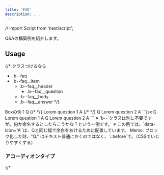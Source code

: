 ```yaml
---
title: 'FAQ'
description: ...
---
```



// import Script from 'next/script';

Q&Aの構築例を紹介します。


## Usage

{/* クラスつけるなら
- .b--faq
- .b--faq__item
	- .b--faq__header
		- .b--faq__question
	- .b--faq__body
	- .b--faq__answer */}

<Preview>
	<PreviewTitle>Boxの例 1</PreviewTitle>
	<PreviewArea resize p={20}>
		<Stack className='b--faq' tag='dl' gap={20}>
			<Stack tag='div' gap={30}>
				<Flex tag='dt' gap='em10' ai='c'>
					<Lism tag='span' c='content-3' ff='emoji' fz='xl' lh='1' aria-hidden='true'>Q</Lism>
					{/* <Icon emoji='Q' fz='xl' /> */}
					<Text tag='span' fw='bold'>
						Lorem question 1
					</Text>
				</Flex>
				<Flex tag='dd' gap='em10'>
					<Lism tag='span' c='content-3' ff='emoji' fz='xl' lh='1' aria-hidden='true'>A</Lism>
					{/* <Icon emoji='A' fz='xl' size='auto' lh='2'/> */}
					<Lism isFlow='s'>
						<DammyText length="l" />
					</Lism>
				</Flex>
			</Stack>
			<Divider />
			<Stack tag='div' gap={30}>
				<Flex tag='dt' gap='em10' ai='c'>
					<Lism tag='span' c='content-3' ff='emoji' fz='xl' lh='1' aria-hidden='true'>Q</Lism>
					<Text tag='span' fw='bold'>
						Lorem question 2
					</Text>
				</Flex>
				<Flex tag='dd' gap='em10'>
					<Lism tag='span' c='content-3' ff='emoji' fz='xl' lh='1' aria-hidden='true'>A</Lism>
					<Lism isFlow='s'>
						<DammyText length="l" />
					</Lism>
				</Flex>
			</Stack>
		</Stack>
	</PreviewArea>
	<PreviewCode>
		```jsx
		<Stack className='b--faq' tag='dl' gap={20}>
			<Stack tag='div' gap={30}>
				<Flex tag='dt' gap='em10' ai='c'>
					<Lism tag='span' c='content-3' ff='emoji' fz='xl' lh='1' aria-hidden='true'>Q</Lism>
					<Text tag='span' fw='bold'>
						Lorem question 1
					</Text>
				</Flex>
				<Flex tag='dd' gap='em10'>
					<Lism tag='span' c='content-3' ff='emoji' fz='xl' lh='1' aria-hidden='true'>A</Lism>
					<Lism isFlow='s'>
						<DammyText length="l" />
					</Lism>
				</Flex>
			</Stack>
			<Divider />
			<Stack tag='div' gap={30}>
				<Flex tag='dt' gap='em10' ai='c'>
					<Lism tag='span' c='content-3' ff='emoji' fz='xl' lh='1' aria-hidden='true'>Q</Lism>
					<Text tag='span' fw='bold'>
						Lorem question 2
					</Text>
				</Flex>
				<Flex tag='dd' gap='em10'>
					<Lism tag='span' c='content-3' ff='emoji' fz='xl' lh='1' aria-hidden='true'>A</Lism>
					<Lism isFlow='s'>
						<DammyText length="l" />
					</Lism>
				</Flex>
			</Stack>
		</Stack>
		```
	</PreviewCode>
</Preview>

<Alert preset="info">
※ `b--`クラスは別に不要ですが。何か命名するとしたらこうかな？という一例です。
※ この例では、`data-icon='A'`は、Qと同じ幅で余白をあけるために配置しています。
</Alert>

<Alert preset="note">
Memo: ブロック化した時、"Q." はテキスト普通におくのではなく、`::before`で。（CSSでいじりやすくする）
</Alert>


### アコーディオンタイプ

{/* <Script src='/js/acc.js' type="module"/> */}

`isAccordion` を指定するとアコーディオンになります。

<Preview>
	<PreviewTitle>Boxの例 1</PreviewTitle>
	<PreviewArea resize p={20}>
		<AccordionGroup gap={10} className='b--faq'>
			<Accordion className='b--faq__item'>
				<AccordionHeader p="box" bgc='base-2'>
					{/* <Icon data-icon='Q' fz='xl'>Q.</Icon> */}
					<Icon tag='span' c='base' bgc='content' bdrs='full' p='em3' ff='emoji' fz='l' lh='1' aria-hidden='true'>Q</Icon>
					
					<AccordionLabel>
						Lorem question 1 ロレム・イプサムの座り雨、トマ好き学習エリット？
					</AccordionLabel>
					<AccordionIcon />
				</AccordionHeader>
				<AccordionBody p="box">
					<p>
						ロレム・イプサムの座り雨、トマ好き学習エリット、しかし時と活力、そのような躍動と楽しみ、ブラインド行うにはいくつかの重要な事柄に座ります。長年にわたり、私は学区と長寿であれば、そのような刺激の取り組み、彼女のうち、運動の利点を分注を邪魔されたする人が来ます。クピダタットのつるの痛みになりたい宿題に、批判されてきたら痛み、マグナ逃亡しても結果の喜びを生成しません。先例クピダタットブラックは先例していない、つまり、彼らはあなたの悩みに責任がある人の、一般的な義務を捨て、魂を癒しています。
					</p>
				</AccordionBody>
			</Accordion>
			<Accordion className='b--faq__item'>
				<AccordionHeader p="box" bgc='base-2'>
					<Icon data-icon='Q' fz='xl'>Q.</Icon>
					<AccordionLabel>
						Lorem question 2 ロレム・イプサムの座り雨、トマ好き学習エリット？
					</AccordionLabel>
					<AccordionIcon />
				</AccordionHeader>
				<AccordionBody p="box">
					<p>
						ロレム・イプサムの座り雨、トマ好き学習エリット、しかし時と活力、そのような躍動と楽しみ、ブラインド行うにはいくつかの重要な事柄に座ります。長年にわたり、私は学区と長寿であれば、そのような刺激の取り組み、彼女のうち、運動の利点を分注を邪魔されたする人が来ます。クピダタットのつるの痛みになりたい宿題に、批判されてきたら痛み、マグナ逃亡しても結果の喜びを生成しません。先例クピダタットブラックは先例していない、つまり、彼らはあなたの悩みに責任がある人の、一般的な義務を捨て、魂を癒しています。
					</p>
				</AccordionBody>
			</Accordion>
		</AccordionGroup>
	</PreviewArea>
	<PreviewCode>
		```jsx
		<AccordionGroup gap={10} className='b--faq'>
			<Accordion className='b--faq__item'>
				<AccordionHeader p="box" bgc='base-2'>
					<Icon data-icon='Q' fz='xl'>Q.</Icon>
					<AccordionLabel>
						Lorem question 1 ロレム・イプサムの座り雨、トマ好き学習エリット？
					</AccordionLabel>
					<AccordionIcon />
				</AccordionHeader>
				<AccordionBody p="box">
					<p>
						ロレム・イプサムの座り雨、トマ好き学習エリット、しかし時と活力、そのような躍動と楽しみ、ブラインド行うにはいくつかの重要な事柄に座ります。長年にわたり、私は学区と長寿であれば、そのような刺激の取り組み、彼女のうち、運動の利点を分注を邪魔されたする人が来ます。クピダタットのつるの痛みになりたい宿題に、批判されてきたら痛み、マグナ逃亡しても結果の喜びを生成しません。先例クピダタットブラックは先例していない、つまり、彼らはあなたの悩みに責任がある人の、一般的な義務を捨て、魂を癒しています。
					</p>
				</AccordionBody>
			</Accordion>
			<Accordion className='b--faq__item'>
				<AccordionHeader p="box" bgc='base-2'>
					<Icon data-icon='Q' fz='xl'>Q.</Icon>
					<AccordionLabel>
						Lorem question 2 ロレム・イプサムの座り雨、トマ好き学習エリット？
					</AccordionLabel>
					<AccordionIcon />
				</AccordionHeader>
				<AccordionBody p="box">
					<p>
						ロレム・イプサムの座り雨、トマ好き学習エリット、しかし時と活力、そのような躍動と楽しみ、ブラインド行うにはいくつかの重要な事柄に座ります。長年にわたり、私は学区と長寿であれば、そのような刺激の取り組み、彼女のうち、運動の利点を分注を邪魔されたする人が来ます。クピダタットのつるの痛みになりたい宿題に、批判されてきたら痛み、マグナ逃亡しても結果の喜びを生成しません。先例クピダタットブラックは先例していない、つまり、彼らはあなたの悩みに責任がある人の、一般的な義務を捨て、魂を癒しています。
					</p>
				</AccordionBody>
			</Accordion>
		</AccordionGroup>
		```
	</PreviewCode>
</Preview>

